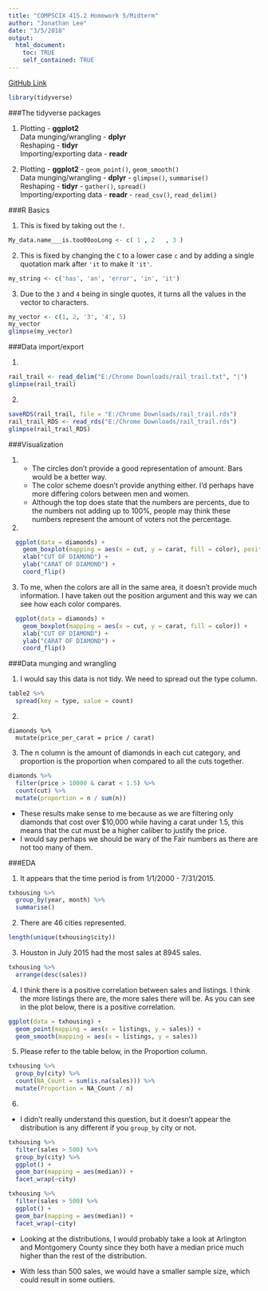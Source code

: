 ```yaml
---
title: "COMPSCIX 415.2 Homework 5/Midterm"
author: "Jonathan Lee"
date: "3/5/2018"
output:
  html_document:
    toc: TRUE
    self_contained: TRUE
---
```

[GitHub Link](https://github.com/JonathanLee90/compscix-415-2-assignments)
```r
library(tidyverse)
```

###The tidyverse packages

1. Plotting - **ggplot2**  
Data munging/wrangling - **dplyr**  
Reshaping - **tidyr**  
Importing/exporting data - **readr**  

2. Plotting - **ggplot2** - ```geom_point()```, ```geom_smooth()```  
Data munging/wrangling - **dplyr** - ```glimpse()```, ```summarise()```  
Reshaping - **tidyr** - ```gather()```, ```spread()```  
Importing/exporting data - **readr** - ```read_csv()```, ```read_delim()``` 

###R Basics

1. This is fixed by taking out the ```!```.
```r
My_data.name___is.too00ooLong <- c( 1 , 2   , 3 )
```

2. This is fixed by changing the ```C``` to a lower case ```c``` and by adding a single quotation mark after ```'it``` to make it ```'it'```.
```r
my_string <- c('has', 'an', 'error', 'in', 'it')
```

3. Due to the ```3``` and ```4``` being in single quotes, it turns all the values in the vector to characters.
```r
my_vector <- c(1, 2, '3', '4', 5)
my_vector
glimpse(my_vector)
```

###Data import/export

1.
```r
rail_trail <- read_delim("E:/Chrome Downloads/rail_trail.txt", "|")
glimpse(rail_trail)
```

2. 
```r
saveRDS(rail_trail, file = "E:/Chrome Downloads/rail_trail.rds")
rail_trail_RDS <- read_rds("E:/Chrome Downloads/rail_trail.rds")
glimpse(rail_trail_RDS)
```

###Visualization

1. 
   * The circles don't provide a good representation of amount. Bars would be a better way.
   * The color scheme doesn't provide anything either. I'd perhaps have more differing colors between men and women.
   * Although the top does state that the numbers are percents, due to the numbers not adding up to 100%, people may think these numbers represent the amount of voters not the percentage.

2. 
```r
  ggplot(data = diamonds) +
    geom_boxplot(mapping = aes(x = cut, y = carat, fill = color), position = "identity") +
    xlab("CUT OF DIAMOND") + 
    ylab("CARAT OF DIAMOND") +
    coord_flip()
```

3. To me, when the colors are all in the same area, it doesn't provide much information. I have taken out the position argument and this way we can see how each color compares.
```r
  ggplot(data = diamonds) +
    geom_boxplot(mapping = aes(x = cut, y = carat, fill = color)) +
    xlab("CUT OF DIAMOND") + 
    ylab("CARAT OF DIAMOND") +
    coord_flip()
```

###Data munging and wrangling

1. I would say this data is not tidy. We need to spread out the type column.

```r
table2 %>%
  spread(key = type, value = count)
```

2. 

```
diamonds %>%
  mutate(price_per_carat = price / carat)
```

3. The n column is the amount of diamonds in each cut category, and proportion is the proportion when compared to all the cuts together.
```r
diamonds %>%
  filter(price > 10000 & carat < 1.5) %>%
  count(cut) %>%
  mutate(proportion = n / sum(n))
```

* These results make sense to me because as we are filtering only diamonds that cost over $10,000 while having a carat under 1.5, this means that the cut must be a higher caliber to justify the price.
* I would say perhaps we should be wary of the Fair numbers as there are not too many of them. 

###EDA

1. It appears that the time period is from 1/1/2000 - 7/31/2015.
```r
txhousing %>%
  group_by(year, month) %>%
  summarise()
```

2. There are 46 cities represented.
```r
length(unique(txhousing$city))
```

3. Houston in July 2015 had the most sales at 8945 sales.
```r
txhousing %>%
  arrange(desc(sales))
```

4. I think there is a positive correlation between sales and listings. I think the more listings there are, the more sales there will be. As you can see in the plot below, there is a positive correlation.

```r
ggplot(data = txhousing) +
  geom_point(mapping = aes(x = listings, y = sales)) +
  geom_smooth(mapping = aes(x = listings, y = sales)) 
```

5. Please refer to the table below, in the Proportion column.
```r
txhousing %>%
  group_by(city) %>%
  count(NA_Count = sum(is.na(sales))) %>%
  mutate(Proportion = NA_Count / n)
```

6. 

* I didn't really understand this question, but it doesn't appear the distribution is any different if you ```group_by``` city or not.
```r
txhousing %>%
  filter(sales > 500) %>%
  group_by(city) %>%
  ggplot() +
  geom_bar(mapping = aes(median)) +
  facet_wrap(~city)

txhousing %>%
  filter(sales > 500) %>%
  ggplot() +
  geom_bar(mapping = aes(median)) +
  facet_wrap(~city)
```

* Looking at the distributions, I would probably take a look at Arlington and Montgomery County since they both have a median price much higher than the rest of the distribution.

* With less than 500 sales, we would have a smaller sample size, which could result in some outliers.